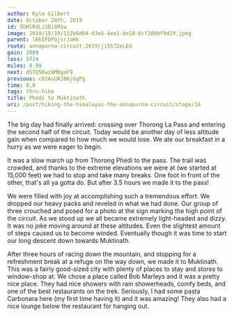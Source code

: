 ```yaml
---
author: Kyle Gilbert
date: October 28th, 2019
id: 5DHlRdLz2Bi6M1w
image: 2019/10/19/122b6d64-d3e6-4ee1-be18-6cf380bf9d29.jpeg
parent: lBkSFDPGjsrJaHk
route: annapurna-circuit-2019/ji5S72eLEd
gain: 2889
loss: 5724
miles: 8.99
next: dSTQ5Kwz8MOgoF9
previous: cD1AsUA386jGgPg
time: 8,0
tags: thru-hike
title: Phedi to Muktinath
uri: /post/hiking-the-himalayas-the-annapurna-circuit/stage/10
---
```


<Stats />

<Route />

The big day had finally arrived: crossing over Thorong La Pass and entering
the second half of the circuit. Today would be another day of less altitude
gain when compared to how much we would lose. We ate our breakfast in a hurry
as we were eager to begin.

It was a slow march up from Thorong Phedi to the pass. The trail was crowded,
and thanks to the extreme elevations we were at (we started at 15,000 feet) we
had to stop and take many breaks. One foot in front of the other, that's all
ya gotta do. But after 3.5 hours we made it to the pass!

We were filled with joy at accomplishing such a tremendous effort. We dropped
our heavy packs and reveled in what we had done. Our group of three crouched and
posed for a photo at the sign marking the high point of the circuit. As we stood
up we all became extremely light-headed and dizzy. It was no joke moving around
at these altitudes. Even the slightest amount of steps caused us to become
winded. Eventually though it was time to start our long descent down towards
Muktinath.

After three hours of racing down the mountain, and stopping for a refreshment
break at a refuge on the way down, we made it to Muktinath. This was a fairly
good-sized city with plenty of places to stay and stores to window-shop at.
We chose a place called Bob Marleys and it was a pretty nice place. They had
nice showers with rain showerheads, comfy beds, and one of the best restaurants
on the trek. Seriously, I had some pasta Carbonara here (my first time having
it) and it was amazing! They also had a nice lounge below the restaurant for
hanging out.

